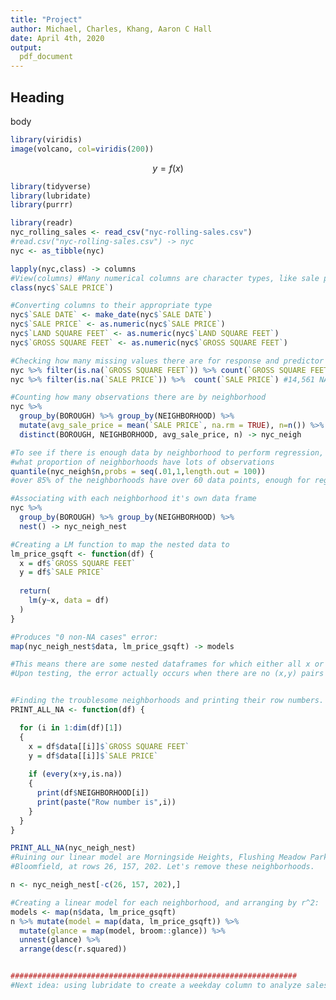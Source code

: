 ```yaml
---
title: "Project"
author: Michael, Charles, Khang, Aaron C Hall
date: April 4th, 2020
output:
  pdf_document
---
```




## Heading


body

```r
library(viridis)
image(volcano, col=viridis(200))
```

$$
y = f(x)
$$

```r
library(tidyverse)
library(lubridate)
library(purrr)
```



```r
library(readr)
nyc_rolling_sales <- read_csv("nyc-rolling-sales.csv")
#read.csv("nyc-rolling-sales.csv") -> nyc
nyc <- as_tibble(nyc)
```

```r
lapply(nyc,class) -> columns
#View(columns) #Many numerical columns are character types, like sale price, sale  date, land square feet, gross square feet.
class(nyc$`SALE PRICE`)
```

```r
#Converting columns to their appropriate type
nyc$`SALE DATE` <- make_date(nyc$`SALE DATE`)
nyc$`SALE PRICE` <- as.numeric(nyc$`SALE PRICE`)
nyc$`LAND SQUARE FEET` <- as.numeric(nyc$`LAND SQUARE FEET`)
nyc$`GROSS SQUARE FEET` <- as.numeric(nyc$`GROSS SQUARE FEET`)
```

```r
#Checking how many missing values there are for response and predictor variables 
nyc %>% filter(is.na(`GROSS SQUARE FEET`)) %>% count(`GROSS SQUARE FEET`) #27,612 NAs
nyc %>% filter(is.na(`SALE PRICE`)) %>%  count(`SALE PRICE`) #14,561 NAs
```
```r
#Counting how many observations there are by neighborhood
nyc %>% 
  group_by(BOROUGH) %>% group_by(NEIGHBORHOOD) %>% 
  mutate(avg_sale_price = mean(`SALE PRICE`, na.rm = TRUE), n=n()) %>% 
  distinct(BOROUGH, NEIGHBORHOOD, avg_sale_price, n) -> nyc_neigh
```

```r
#To see if there is enough data by neighborhood to perform regression, I check
#what proportion of neighborhoods have lots of observations
quantile(nyc_neigh$n,probs = seq(.01,1,length.out = 100))
#over 85% of the neighborhoods have over 60 data points, enough for regression
```

```r
#Associating with each neighborhood it's own data frame
nyc %>% 
  group_by(BOROUGH) %>% group_by(NEIGHBORHOOD) %>% 
  nest() -> nyc_neigh_nest
```

```r
#Creating a LM function to map the nested data to
lm_price_gsqft <- function(df) {
  x = df$`GROSS SQUARE FEET`
  y = df$`SALE PRICE`
  
  return(
    lm(y~x, data = df)
  )
}
```

```r
#Produces "0 non-NA cases" error:
map(nyc_neigh_nest$data, lm_price_gsqft) -> models
```

```r
#This means there are some nested dataframes for which either all x or all y values are NA.
#Upon testing, the error actually occurs when there are no (x,y) pairs such that both x and y are numeric.


#Finding the troublesome neighborhoods and printing their row numbers.
PRINT_ALL_NA <- function(df) {

  for (i in 1:dim(df)[1]) 
  {
    x = df$data[[i]]$`GROSS SQUARE FEET`
    y = df$data[[i]]$`SALE PRICE`
    
    if (every(x+y,is.na)) 
    {
      print(df$NEIGHBORHOOD[i])
      print(paste("Row number is",i))
    }
  }
}

PRINT_ALL_NA(nyc_neigh_nest)
#Ruining our linear model are Morningside Heights, Flushing Meadow Park, and
#Bloomfield, at rows 26, 157, 202. Let's remove these neighborhoods.
```

```r
n <- nyc_neigh_nest[-c(26, 157, 202),]
```

```r
#Creating a linear model for each neighborhood, and arranging by r^2:
models <- map(n$data, lm_price_gsqft) 
n %>% mutate(model = map(data, lm_price_gsqft)) %>%
  mutate(glance = map(model, broom::glance)) %>% 
  unnest(glance) %>% 
  arrange(desc(r.squared))


################################################################
#Next idea: using lubridate to create a weekday column to analyze sales by day.

```










